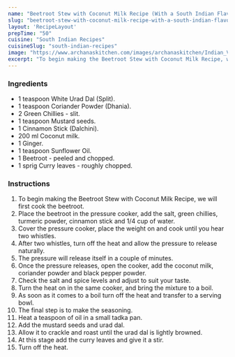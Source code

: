 ---
name: "Beetroot Stew with Coconut Milk Recipe (With a South Indian Flavor)"
slug: "beetroot-stew-with-coconut-milk-recipe-with-a-south-indian-flavor"
layout: 'RecipeLayout'
prepTime: "50"
cuisine: "South Indian Recipes"
cuisineSlug: "south-indian-recipes"
image: "https://www.archanaskitchen.com/images/archanaskitchen/Indian_Vegetables_Gravy/Beetroot_Stew_Curry_Recipe_Coconut_Milk_and_Fenugreek-2.jpg"
excerpt: "To begin making the Beetroot Stew with Coconut Milk Recipe, we will first cook the beetroot"
---

### Ingredients

- 1 teaspoon White Urad Dal (Split).
- 1 teaspoon Coriander Powder (Dhania).
- 2 Green Chillies - slit.
- 1 teaspoon Mustard seeds.
- 1 Cinnamon Stick (Dalchini).
- 200 ml Coconut milk.
- 1 Ginger.
- 1 teaspoon Sunflower Oil.
- 1 Beetroot - peeled and chopped.
- 1 sprig Curry leaves - roughly chopped.

### Instructions

1. To begin making the Beetroot Stew with Coconut Milk Recipe, we will first cook the beetroot.
1. Place the beetroot in the pressure cooker, add the salt, green chillies, turmeric powder, cinnamon stick and 1/4 cup of water.
1. Cover the pressure cooker, place the weight on and cook until you hear two whistles.
1. After two whistles, turn off the heat and allow the pressure to release naturally.
1. The pressure will release itself in a couple of minutes.
1. Once the pressure releases, open the cooker, add the coconut milk, coriander powder and black pepper powder.
1. Check the salt and spice levels and adjust to suit your taste.
1. Turn the heat on in the same cooker, and bring the mixture to a boil.
1. As soon as it comes to a boil turn off the heat and transfer to a serving bowl.
1. The final step is to make the seasoning.
1. Heat a teaspoon of oil in a small tadka pan.
1. Add the mustard seeds and urad dal.
1. Allow it to crackle and roast until the urad dal is lightly browned.
1. At this stage add the curry leaves and give it a stir.
1. Turn off the heat.
